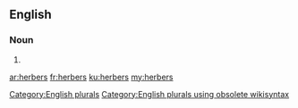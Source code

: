 ==English==

===Noun===
{{head|en}}

# {{plural of|herber}}

[[Category:English plurals]][[Category:English plurals using obsolete wikisyntax]]

[[ar:herbers]]
[[fr:herbers]]
[[ku:herbers]]
[[my:herbers]]
